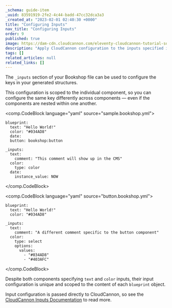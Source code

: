```yaml
---
_schema: guide-item
_uuid: 83591919-2fe2-4c44-badd-47cc32dca3a3
_created_at: "2023-02-01 02:40:30 +0000"
title: "Configuring Inputs"
nav_title: "Configuring Inputs"
order: 9
published: true
image: https://dam-cdn.cloudcannon.com/eleventy-cloudcannon-tutorial-social.png
description: "Apply CloudCannon configuration to the inputs specified in your component configuration"
tags: []
related_articles: null
related_links: []
---
```


The `_inputs` section of your Bookshop file can be used to configure the keys in your generated structures.

This configuration is scoped to the individual component, 
so you can configure the same key differently across components — even 
if the components are nested within one another.

<comp.CodeBlock language="yaml" source="sample.bookshop.yml">
```
blueprint:
  text: "Hello World!"
  color: "#034AD8"
  date:
  button: bookshop:button

_inputs:
  text:
    comment: "This comment will show up in the CMS"
  color:
    type: color
  date:
    instance_value: NOW
```
</comp.CodeBlock>

<comp.CodeBlock language="yaml" source="button.bookshop.yml">
```
blueprint:
  text: "Hello World!"
  color: "#034AD8"

_inputs:
  text:
    comment: "A different comment specific to the button component"
  color:
    type: select
    options:
      values:
        - "#034AD8"
        - "#403AFC"
```
</comp.CodeBlock>

Despite both components specifying `text` and `color` inputs, their input configuration is unique
and scoped to the content of each `blueprint` object.

Input configuration is passed directly to CloudCannon, so see the [CloudCannon Inputs Documentation](https://cloudcannon.com/documentation/articles/how-to-choose-what-input-is-used-in-the-data-editor/) to read more.